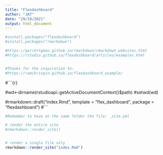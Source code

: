 ---
title: "Flexdashboard"
author: "JAT"
date: "29/10/2021"
output: html_document
---


```{r}
#install.packages("flexdashboard")
#install.packages("rmarkdown")

#https://garrettgman.github.io/rmarkdown/rmarkdown_websites.html
#https://rstudio.github.io/flexdashboard/articles/examples.html


#Thanks for the inspiration to:
#https://ramikrispin.github.io/flexdashboard_example/
```


#```{r}

#wd<-dirname(rstudioapi::getActiveDocumentContext()$path)
#setwd(wd)

#rmarkdown::draft("index.Rmd", template = "flex_dashboard", package = "flexdashboard")
#```


```{r}
#Remember to have on the same folder the file: _site.yml

# render the entire site
#rmarkdown::render_site()


# render a single file only
rmarkdown::render_site("index.Rmd")
```